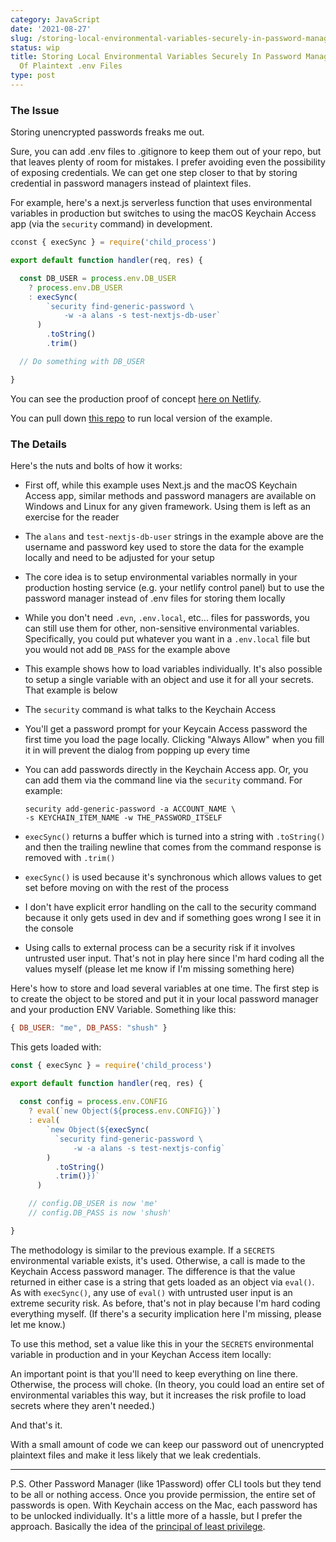 ```yaml
---
category: JavaScript
date: '2021-08-27'
slug: /storing-local-environmental-variables-securely-in-password-managers-instead-of-plaintext-env-files
status: wip
title: Storing Local Environmental Variables Securely In Password Managers Instead
  Of Plaintext .env Files
type: post
---
```



### The Issue 

Storing unencrypted passwords freaks me out. 

Sure, you can add .env files to .gitignore to keep them out of your repo, but that leaves plenty of room for mistakes. I prefer avoiding even the possibility of exposing credentials. We can get one step closer to that by storing credential in password managers instead of plaintext files. 

For example, here's a next.js serverless function that uses environmental variables in production but switches to using the macOS Keychain Access app (via the `security` command) in development. 

```jsx
cconst { execSync } = require('child_process')

export default function handler(req, res) {

  const DB_USER = process.env.DB_USER
    ? process.env.DB_USER
    : execSync(
        `security find-generic-password \
            -w -a alans -s test-nextjs-db-user`
      )
        .toString()
        .trim()

  // Do something with DB_USER

}
```

You can see the production proof of concept [here on Netlify](https://nextjs-env-keychain-test-alanwsmith.netlify.app).

You can pull down [this repo](https://github.com/alanwsmith/nextjs-env-keychain-test) to run local version of the example.

### The Details 

Here's the nuts and bolts of how it works:

- First off, while this example uses Next.js and the macOS Keychain Access app, similar methods and password managers are available on Windows and Linux for any given framework. Using them is left as an exercise for the reader
- The `alans` and `test-nextjs-db-user` strings in the example above are the username and password key used to store the data for the example locally and need to be adjusted for your setup
- The core idea is to setup environmental variables normally in your production hosting service (e.g. your netlify control panel) but to use the password manager instead of .env files for storing them locally
- While you don't need `.evn`, `.env.local`, etc... files for passwords, you can still use them for other, non-sensitive environmental variables. Specifically, you could put whatever you want in a `.env.local` file but you would not add `DB_PASS` for the example above
- This example shows how to load variables individually. It's also possible to setup a single variable with an object and use it for all your secrets. That example is below
- The `security` command is what talks to the Keychain Access
- You'll get a password prompt for your Keycain Access password the first time you load the page locally. Clicking "Always Allow" when you fill it in will prevent the dialog from popping up every time
- You can add passwords directly in the Keychain Access app. Or, you can add them via the command line via the `security` command. For example: 
    ```
    security add-generic-password -a ACCOUNT_NAME \
    -s KEYCHAIN_ITEM_NAME -w THE_PASSWORD_ITSELF
    ```

- `execSync()` returns a buffer which is turned into a string with `.toString()` and then the trailing newline that comes from the command response is removed with `.trim()`
- `execSync()` is used because it's synchronous which allows values to get set before moving on with the rest of the process
- I don't have explicit error handling on the call to the security command because it only gets used in dev and if something goes wrong I see it in the console
- Using calls to external process can be a security risk if it involves untrusted user input. That's not in play here since I'm hard coding all the values myself (please let me know if I'm missing something here)

Here's how to store and load several variables at one time. The first step is to create the object to be stored and put it in your local password manager and your production ENV Variable. Something like this:

```javascript
{ DB_USER: "me", DB_PASS: "shush" }
```

This gets loaded with: 


```jsx
const { execSync } = require('child_process')

export default function handler(req, res) {
    
  const config = process.env.CONFIG
    ? eval(`new Object(${process.env.CONFIG})`)
    : eval(
        `new Object(${execSync(
          `security find-generic-password \
              -w -a alans -s test-nextjs-config`
        )
          .toString()
          .trim()})`
      )

    // config.DB_USER is now 'me'
    // config.DB_PASS is now 'shush'

}
```

The methodology is similar to the previous example. If a `SECRETS` environmental variable exists, it's used. Otherwise, a call is made to the Keychain Access password manager. The difference is that the value returned in either case is a string that gets loaded as an object via `eval()`. As with `execSync()`, any use of `eval()` with untrusted user input is an extreme security risk. As before, that's not in play because I'm hard coding everything myself. (If there's a security implication here I'm missing, please let me know.)

To use this method, set a value like this in your the `SECRETS` environmental variable in production and in your Keychan Access item locally: 

An important point is that you'll need to keep everything on line there. Otherwise, the process will choke. (In theory, you could load an entire set of environmental variables this way, but it increases the risk profile to load secrets where they aren't needed.)

And that's it. 

With a small amount of code we can keep our password out of unencrypted plaintext files and make it less likely that we leak credentials. 

---


P.S. Other Password Manager (like 1Password) offer CLI tools but they tend to be all or nothing access. Once you provide permission, the entire set of passwords is open. With Keychain access on the Mac, each password has to be unlocked individually. It's a little more of a hassle, but I prefer the approach. Basically the idea of the [
principal of least privilege](https://en.wikipedia.org/wiki/Principle_of_least_privilege).

